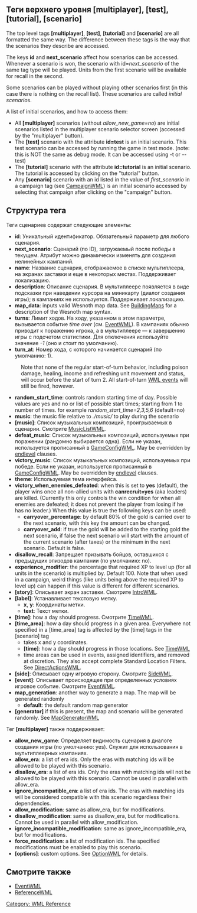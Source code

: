 == Теги верхнего уровня [multiplayer], [test], [tutorial], [scenario] ==

The top level tags '''[multiplayer]''', '''[test]''', '''[tutorial]''' and '''[scenario]''' are all formatted the same way.
The difference between these tags is the way that the scenarios they describe are accessed.

The keys '''id''' and '''next_scenario''' affect how scenarios can be accessed.
Whenever a scenario is won, the scenario with id=''next_scenario'' of the same tag type will be played.
Units from the first scenario will be available for recall in the second.

Some scenarios can be played without playing other scenarios first
(in this case there is nothing on the recall list).
These scenarios are called ''initial scenario''s.

A list of initial scenarios, and how to access them:
* All '''[multiplayer]''' scenarios (without ''allow_new_game=no'') are initial scenarios listed in the multiplayer scenario selector screen (accessed by the "multiplayer" button).
* The '''[test]''' scenario with the attribute '''id=test''' is an initial scenario. This test scenario can be accessed by running the game in test mode. (note: this is NOT the same as debug mode. It can be accessed using -t or --test)
* The '''[tutorial]''' scenario with the attribute '''id=tutorial''' is an initial scenario. The tutorial is accessed by clicking on the "tutorial" button.
* Any '''[scenario]''' scenario with an id listed in the value of ''first_scenario'' in a campaign tag (see [[CampaignWML]]) is an initial scenario accessed by selecting that campaign after clicking on the "campaign" button.

== Структура тега ==
Теги сценариев содержат следующие элементы:
* '''id''': Уникальный идентификатор. Обязательный параметр для любого сценария.
* '''next_scenario''': Сценарий (по ID), загружаемый после победы в текущем. Атрибут можно динамически изменять для создания нелинейных кампаний.
* '''name''': Название сценария, отображаемое в списке мультиплеера, на экранах заставки и еще в некоторых местах. Поддерживает локализацию.
* '''description''': Описание сценария. В мультиплеере появляется в виде подсказки при наведении курсора на миникарту (диалог создания игры); в кампаниях не используется. Поддерживает локализацию.
* '''map_data''': inputs valid Wesnoth map data. See [[BuildingMaps]] for a description of the Wesnoth map syntax.
* '''turns''': Лимит ходов. На ходу, указанном в этом параметре, вызывается событие ''time over'' (см. [[EventWML]]). В кампаниях обычно приводит к поражению игрока, а в мультиплеере — к завершению игры с подсчетом статистики. Для отключения используйте значение ''-1'' (оно и стоит по умолчанию).
* '''turn_at''': Номер хода, с которого начинается сценарий (по умолчанию: 1).
: Note that none of the regular start-of-turn behavior, including poison damage, healing, income and refreshing unit movement and status, will occur before the start of turn 2.  All start-of-turn [[EventWML|WML events]] will still be fired, however.
* '''random_start_time''': controls random starting time of day. Possible values are yes and no or list of possible start times; starting from 1 to number of times. for example ''random_start_time=2,3,5,6'' (default=no)
* '''music''': the music file relative to ''./music/'' to play during the scenario
* '''[music]''': Список музыкальных композиций, проигрываемых в сценарии. Смотрите [[MusicListWML]].
* '''defeat_music''': Список музыкальных композиций, используемых при поражении (рандомно выбирается одна). Если не указан, используется прописанный в [[GameConfigWML]]. May be overridden by [[DirectActionsWML|endlevel]] clauses.
* '''victory_music''': Список музыкальных композиций, используемых при победе. Если не указан, используется прописанный в [[GameConfigWML]]. May be overridden by [[DirectActionsWML|endlevel]] clauses.
* '''theme''': Используемая тема интерфейса.
* '''victory_when_enemies_defeated''': when this is set to '''yes''' (default), the player wins once all non-allied units with '''canrecruit=yes''' (aka leaders) are killed. (Currently this only controls the win condition for when all enemies are defeated; it does not prevent the player from losing if he has no leader.) When this value is true the following keys can be used:
** '''carryover_percentage''': by default 80% of the gold is carried over to the next scenario, with this key the amount can be changed.
** '''carryover_add''': if true the gold will be added to the starting gold the next scenario, if false the next scenario will start with the amount of the current scenario (after taxes) or the minimum in the next scenario. Default is false.
* '''disallow_recall''': Запрещает призывать бойцов, оставшихся с предыдущих эпизодов кампании (по умолчанию: no).
* '''experience_modifier''': the percentage that required XP to level up (for all units in the scenario) is multiplied by. Default 100. Note that when used in a campaign, weird things (like units being above the required XP to level up) can happen if this value is different for different scenarios.
* '''[story]''': Описывает экран заставки. Смотрите [[IntroWML]].
* '''[label]''': Устанавливает текстовую метку.
** '''x''', '''y''': Координаты метки.
** '''text''': Текст метки.
* '''[time]''': how a day should progress. Смотрите [[TimeWML]].
* '''[time_area]''': how a day should progress in a given area. Everywhere not specified in a [time_area] tag is affected by the [time] tags in the [scenario] tag
** takes x and y coordinates.
** '''[time]''': how a day should progress in those locations. See [[TimeWML]]
** time areas can be used in events, assigned identifiers, and removed at discretion. They also accept complete Standard Location Filters. See [[DirectActionsWML]].
* '''[side]''': Описывает одну игровую сторону. Смотрите [[SideWML]].
* '''[event]''': Описывает происходящее при определенных условиях игровое событие. Смотрите [[EventWML]].
* '''map_generation''': another way to generate a map. The map will be generated randomly
** '''default''': the default random map generator
* '''[generator]''' if this is present, the map and scenario will be generated randomly. See [[MapGeneratorWML]]

Тег '''[multiplayer]''' также поддерживает:
* '''allow_new_game''': Определяет видимость сценария в диалоге создания игры (по умолчанию: yes). Служит для использования в мультиплеерных кампаниях.
* '''allow_era''': {{DevFeature1.11}} a list of era ids. Only the eras with matching ids will be allowed to be played with this scenario.
* '''disallow_era''': {{DevFeature1.11}} a list of era ids. Only the eras with matching ids will not be allowed to be played with this scenario. Cannot be used in parallel with allow_era.
* '''ignore_incompatible_era''': {{DevFeature1.11}} a list of era ids. The eras with matching ids will be considered compatible with this scenario regardless their dependencies.
* '''allow_modification''': {{DevFeature1.11}} same as allow_era, but for modifications.
* '''disallow_modification''': {{DevFeature1.11}} same as disallow_era, but for modifications. Cannot be used in parallel with allow_modification.
* '''ignore_incompatible_modification''': {{DevFeature1.11}} same as ignore_incompatible_era, but for modifications.
* '''force_modification''': {{DevFeature1.11}} a list of modification ids. The specified modifications must be enabled to play this scenario.
* '''[options]''': {{DevFeature1.11}} custom options. See [[OptionWML]] for details.

== Смотрите также ==
* [[EventWML]]
* [[ReferenceWML]]

[[Category: WML Reference]]
